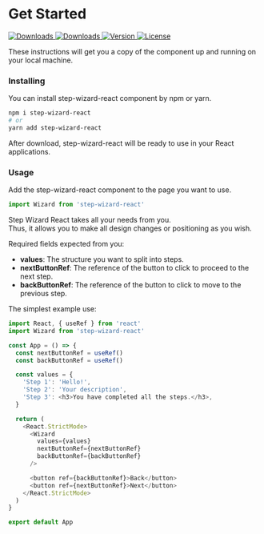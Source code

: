 # Get Started

<div
  style={{
    marginTop: 10,
    display: 'flex',
    gap: '10px',
  }}
>
  <a href="https://www.npmjs.com/package/step-wizard-react">
    <img
      src="https://img.shields.io/npm/dm/step-wizard-react"
      alt="Downloads"
    />
  </a>
  <a href="https://www.npmjs.com/package/step-wizard-react">
    <img
      src="https://img.shields.io/npm/dt/step-wizard-react"
      alt="Downloads"
    />
  </a>
  <a href="https://www.npmjs.com/package/step-wizard-react">
    <img src="https://img.shields.io/npm/v/step-wizard-react" alt="Version" />
  </a>
  <a href="https://www.npmjs.com/package/step-wizard-react">
    <img src="https://img.shields.io/npm/l/step-wizard-react" alt="License" />
  </a>
</div>

These instructions will get you a copy of the component up and running on your local machine.

### Installing

You can install step-wizard-react component by npm or yarn.

```bash
npm i step-wizard-react
# or
yarn add step-wizard-react
```

After download, step-wizard-react will be ready to use in your React applications.

### Usage

Add the step-wizard-react component to the page you want to use.

```js
import Wizard from 'step-wizard-react'
```

Step Wizard React takes all your needs from you. <br />
Thus, it allows you to make all design changes or positioning as you wish. <br />

Required fields expected from you:

- <b>values</b>: The structure you want to split into steps.
- <b>nextButtonRef</b>: The reference of the button to click to proceed to the
  next step.
- <b>backButtonRef</b>: The reference of the button to click to move to the
  previous step.

The simplest example use:

```js
import React, { useRef } from 'react'
import Wizard from 'step-wizard-react'

const App = () => {
  const nextButtonRef = useRef()
  const backButtonRef = useRef()

  const values = {
    'Step 1': 'Hello!',
    'Step 2': 'Your description',
    'Step 3': <h3>You have completed all the steps.</h3>,
  }

  return (
    <React.StrictMode>
      <Wizard
        values={values}
        nextButtonRef={nextButtonRef}
        backButtonRef={backButtonRef}
      />

      <button ref={backButtonRef}>Back</button>
      <button ref={nextButtonRef}>Next</button>
    </React.StrictMode>
  )
}

export default App
```

